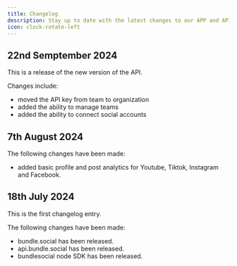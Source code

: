 ```yaml
---
title: Changelog
description: Stay up to date with the latest changes to our APP and API.
icon: clock-rotate-left
---
```


## 22nd Semptember 2024
This is a release of the new version of the API.

Changes include:
- moved the API key from team to organization
- added the ability to manage teams
- added the ability to connect social accounts

## 7th August 2024
The following changes have been made:
- added basic profile and post analytics for Youtube, Tiktok, Instagram and Facebook.

## 18th July 2024
This is the first changelog entry.

The following changes have been made:
- bundle.social has been released.
- api.bundle.social has been released.
- bundlesocial node SDK has been released.
